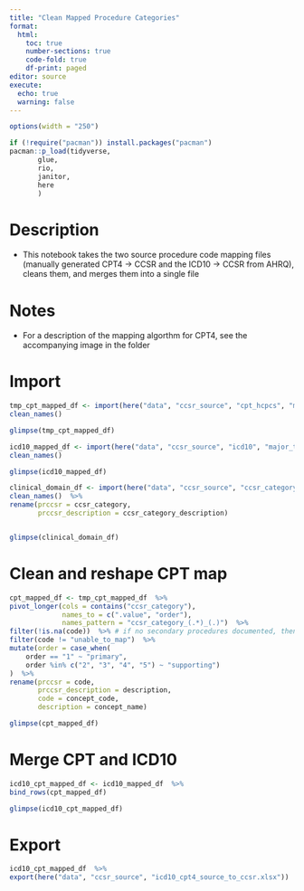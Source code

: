```yaml
---
title: "Clean Mapped Procedure Categories"
format: 
  html:
    toc: true
    number-sections: true
    code-fold: true
    df-print: paged
editor: source
execute: 
  echo: true
  warning: false
---
```


```r
options(width = "250")

if (!require("pacman")) install.packages("pacman")
pacman::p_load(tidyverse,
       glue,
       rio,
       janitor, 
       here 
       ) 
```

# Description
- This notebook takes the two source procedure code mapping files (manually generated CPT4 -> CCSR and the ICD10 -> CCSR from AHRQ), cleans them, and merges them into a single file

# Notes
- For a description of the mapping algorthm for CPT4, see the accompanying image in the folder


# Import

```r
tmp_cpt_mapped_df <- import(here("data", "ccsr_source", "cpt_hcpcs", "major_therapeutic_cpt_hcpcs_for_cssr_mapped.xlsx"), col_types = "text", sheet = 1)  %>% 
clean_names()

glimpse(tmp_cpt_mapped_df)

```


```r
icd10_mapped_df <- import(here("data", "ccsr_source", "icd10", "major_therapeutic_icd10_for_ccsr_mapped.xlsx"), col_types = "text", sheet = 1)  %>% 
clean_names()  

glimpse(icd10_mapped_df)

```

```r
clinical_domain_df <- import(here("data", "ccsr_source", "ccsr_category_clinical_domain_groups.xlsx"))  %>% 
clean_names()  %>% 
rename(prccsr = ccsr_category,
       prccsr_description = ccsr_category_description)


glimpse(clinical_domain_df)

```


# Clean and reshape CPT map

```r
cpt_mapped_df <- tmp_cpt_mapped_df  %>% 
pivot_longer(cols = contains("ccsr_category"),
             names_to = c(".value", "order"),
             names_pattern = "ccsr_category_(.*)_(.)")  %>% 
filter(!is.na(code))  %>% # if no secondary procedures documented, then remove that row
filter(code != "unable_to_map")  %>% 
mutate(order = case_when(
    order == "1" ~ "primary",
    order %in% c("2", "3", "4", "5") ~ "supporting")
)  %>% 
rename(prccsr = code,
       prccsr_description = description,
       code = concept_code,
       description = concept_name)

glimpse(cpt_mapped_df)
```

# Merge CPT and ICD10

```r
icd10_cpt_mapped_df <- icd10_mapped_df  %>%
bind_rows(cpt_mapped_df)

glimpse(icd10_cpt_mapped_df)

```


# Export
```r
icd10_cpt_mapped_df  %>% 
export(here("data", "ccsr_source", "icd10_cpt4_source_to_ccsr.xlsx"))
```